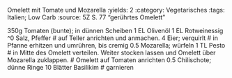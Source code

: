 Omelett mit Tomate und Mozarella
:yields: 2
:category: Vegetarisches
:tags: Italien; Low Carb
:source: 5Z S. 77 "gerührtes Omelett"

350g Tomaten (bunte); in dünnen Scheiben
1 EL Olivenöl
1 EL Rotweinessig
^0 Salz, Pfeffer
# auf Teller anrichten und anmachen.
4 Eier; verquirlt
# in Pfanne erhitzen und umrühren, bis cremig
0.5 Mozarella; würfeln
1 TL Pesto
# in Mitte des Omelett verteilen. Weiter stocken lassen und Omelett über Mozarella zuklappen.
# Omelett auf Tomaten anrichten
0.5 Chilischote; dünne Ringe
10 Blätter Basilikim
# garnieren